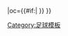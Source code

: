 {{fb team |t=-{zh-hans:埃斯特雷马杜拉;zh-hk:埃斯特馬度拉;}- |tan=埃斯特雷马杜拉体育联盟 |tc=ESP |abb={{#if:{{{abb|}}}|EXT}} |oc={{#if:{{{oc|}}}|{{{oc}}} }} }}<!--
--><noinclude>[[Category:足球模板]]</noinclude>